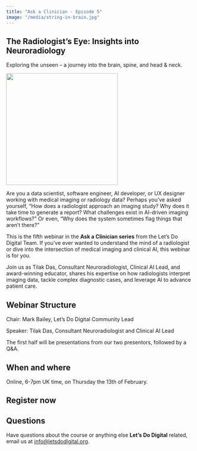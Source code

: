 ```yaml
---
title: "Ask a Clinician - Episode 5"
image: "/media/string-in-brain.jpg"
---
```


## The Radiologist's Eye: Insights into Neuroradiology
Exploring the unseen – a journey into the brain, spine, and head & neck.

![](/media/string-in-brain.jpg){height=300px fig-align="center" fig-alt="String like structures forming a head"}

Are you a data scientist, software engineer, AI developer, or UX designer working with medical imaging or radiology data? Perhaps you’ve asked yourself, "How does a radiologist approach an imaging study? Why does it take time to generate a report? What challenges exist in AI-driven imaging workflows?" Or even, "Why does the system sometimes flag things that aren’t there?"

This is the fifth webinar in the **Ask a Clinician series** from the Let’s Do Digital Team. If you’ve ever wanted to understand the mind of a radiologist or dive into the intersection of medical imaging and clinical AI, this webinar is for you.

Join us as Tilak Das, Consultant Neuroradiologist, Clinical AI Lead, and award-winning educator, shares his expertise on how radiologists interpret imaging data, tackle complex diagnostic cases, and leverage AI to advance patient care.

## Webinar Structure

Chair: Mark Bailey, Let's Do Digital Community Lead

Speaker: Tilak Das, Consultant Neuroradiologist and Clinical AI Lead

The first half will be presentations from our two presentors, followed by a Q&A.

## When and where

Online, 6-7pm UK time, on Thursday the 13th of February.

## Register now

```{=html}
<script src="https://www.cognitoforms.com/f/seamless.js" data-key="elpaTpPHb0yyqTG9uLoqOw" data-form="6"></script>
```

## Questions

Have questions about the course or anything else **Let's Do Digital** related, email us at [info@letsdodigital.org](mailto:info@letsdodigital.org).
